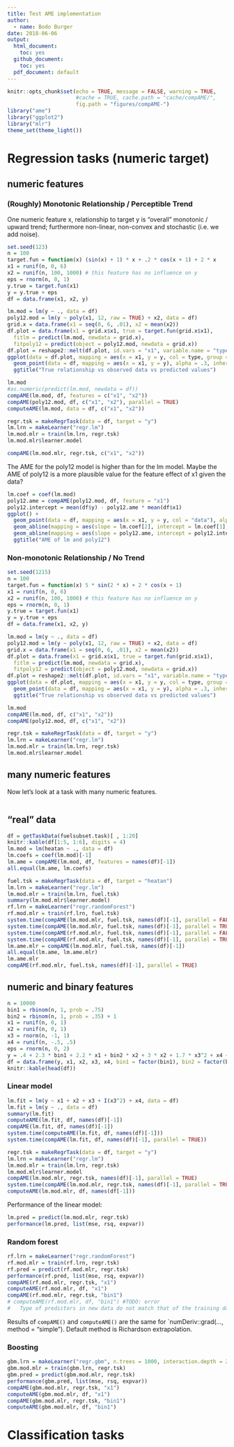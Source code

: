 ```yaml
---
title: Test AME implementation
author: 
  - name: Bodo Burger
date: 2018-06-06
output:
  html_document: 
    toc: yes
  github_document:
    toc: yes
  pdf_document: default
---
```


```r
knitr::opts_chunk$set(echo = TRUE, message = FALSE, warning = TRUE,
                      #cache = TRUE, cache.path = "cache/compAME/",
                      fig.path = "figures/compAME-")
library("ame")
library("ggplot2")
library("mlr")
theme_set(theme_light())
```

# Regression tasks (numeric target)

## numeric features

### (Roughly) Monotonic Relationship / Perceptible Trend

One numeric feature x, relationship to target y is "overall" monotonic / upward trend; furthermore non-linear,
non-convex and stochastic (i.e. we add noise).

```r
set.seed(123)
n = 100
target.fun = function(x) (sin(x) + 1) * x + .2 * cos(x + 1) + 2 * x
x1 = runif(n, 0, 6)
x2 = runif(n, 100, 1000) # this feature has no influence on y
eps = rnorm(n, 0, 1)
y.true = target.fun(x1)
y = y.true + eps
df = data.frame(x1, x2, y)

lm.mod = lm(y ~ ., data = df)
poly12.mod = lm(y ~ poly(x1, 12, raw = TRUE) + x2, data = df)
grid.x = data.frame(x1 = seq(0, 6, .01), x2 = mean(x2))
df.plot = data.frame(x1 = grid.x$x1, true = target.fun(grid.x$x1),
  fitlm = predict(lm.mod, newdata = grid.x),
  fitpoly12 = predict(object = poly12.mod, newdata = grid.x))
df.plot = reshape2::melt(df.plot, id.vars = "x1", variable.name = "type", value.name = "y")
ggplot(data = df.plot, mapping = aes(x = x1, y = y, col = type, group = type)) + geom_line() +
  geom_point(data = df, mapping = aes(x = x1, y = y), alpha = .3, inherit.aes = FALSE) +
  ggtitle("True relationship vs observed data vs predicted values")
```

```r
lm.mod
#as.numeric(predict(lm.mod, newdata = df))
compAME(lm.mod, df, features = c("x1", "x2"))
compAME(poly12.mod, df, c("x1", "x2"), parallel = TRUE)
computeAME(lm.mod, data = df, c("x1", "x2"))

regr.tsk = makeRegrTask(data = df, target = "y")
lm.lrn = makeLearner("regr.lm")
lm.mod.mlr = train(lm.lrn, regr.tsk)
lm.mod.mlr$learner.model

compAME(lm.mod.mlr, regr.tsk, c("x1", "x2"))
```

The AME for the poly12 model is higher than for the lm model. Maybe the AME of poly12 is a more plausible value for the feature effect of x1 given the data?

```r
lm.coef = coef(lm.mod)
poly12.ame = compAME(poly12.mod, df, feature = "x1")
poly12.intercept = mean(df$y) - poly12.ame * mean(df$x1)
ggplot() + 
  geom_point(data = df, mapping = aes(x = x1, y = y, col = "data"), alpha = .3) +
  geom_abline(mapping = aes(slope = lm.coef[2], intercept = lm.coef[1], color = "lm")) +
  geom_abline(mapping = aes(slope = poly12.ame, intercept = poly12.intercept, color = "poly12")) +
  ggtitle("AME of lm and poly12")
```


### Non-monotonic Relationship / No Trend

```r
set.seed(1215)
n = 100
target.fun = function(x) 5 * sin(2 * x) + 2 * cos(x + 1)
x1 = runif(n, 0, 6)
x2 = runif(n, 100, 1000) # this feature has no influence on y
eps = rnorm(n, 0, 1)
y.true = target.fun(x1)
y = y.true + eps
df = data.frame(x1, x2, y)

lm.mod = lm(y ~ ., data = df)
poly12.mod = lm(y ~ poly(x1, 12, raw = TRUE) + x2, data = df)
grid.x = data.frame(x1 = seq(0, 6, .01), x2 = mean(x2))
df.plot = data.frame(x1 = grid.x$x1, true = target.fun(grid.x$x1),
  fitlm = predict(lm.mod, newdata = grid.x),
  fitpoly12 = predict(object = poly12.mod, newdata = grid.x))
df.plot = reshape2::melt(df.plot, id.vars = "x1", variable.name = "type", value.name = "y")
ggplot(data = df.plot, mapping = aes(x = x1, y = y, col = type, group = type)) + geom_line() +
  geom_point(data = df, mapping = aes(x = x1, y = y), alpha = .3, inherit.aes = FALSE) +
  ggtitle("True relationship vs observed data vs predicted values")
```

```r
lm.mod
compAME(lm.mod, df, c("x1", "x2"))
compAME(poly12.mod, df, c("x1", "x2"))

regr.tsk = makeRegrTask(data = df, target = "y")
lm.lrn = makeLearner("regr.lm")
lm.mod.mlr = train(lm.lrn, regr.tsk)
lm.mod.mlr$learner.model
```

## many numeric features

Now let's look at a task with many numeric features.

```r

```

## "real" data

```r
df = getTaskData(fuelsubset.task)[ , 1:20]
knitr::kable(df[1:5, 1:6], digits = 4)
lm.mod = lm(heatan ~ ., data = df)
lm.coefs = coef(lm.mod)[-1]
lm.ame = compAME(lm.mod, df, features = names(df)[-1])
all.equal(lm.ame, lm.coefs)

fuel.tsk = makeRegrTask(data = df, target = "heatan")
lm.lrn = makeLearner("regr.lm")
lm.mod.mlr = train(lm.lrn, fuel.tsk)
summary(lm.mod.mlr$learner.model)
rf.lrn = makeLearner("regr.randomForest")
rf.mod.mlr = train(rf.lrn, fuel.tsk)
system.time(compAME(lm.mod.mlr, fuel.tsk, names(df)[-1], parallel = FALSE))
system.time(compAME(lm.mod.mlr, fuel.tsk, names(df)[-1], parallel = TRUE))
system.time(compAME(rf.mod.mlr, fuel.tsk, names(df)[-1], parallel = FALSE))
system.time(compAME(rf.mod.mlr, fuel.tsk, names(df)[-1], parallel = TRUE))
lm.ame.mlr = compAME(lm.mod.mlr, fuel.tsk, names(df)[-1])
all.equal(lm.ame, lm.ame.mlr)
lm.ame.mlr
compAME(rf.mod.mlr, fuel.tsk, names(df)[-1], parallel = TRUE)
```

## numeric and binary features

```r
n = 10000
bin1 = rbinom(n, 1, prob = .75)
bin2 = rbinom(n, 1, prob = .35) + 1
x1 = runif(n, 0, 1)
x2 = runif(n, 0, 1)
x3 = rnorm(n, -1, 1)
x4 = runif(n, -.5, .5)
eps = rnorm(n, 0, 2)
y = .4 + 2.3 * bin1 + 2.2 * x1 + bin2 * x2 + 3 * x2 + 1.7 * x3^2 + x4 + eps
df = data.frame(y, x1, x2, x3, x4, bin1 = factor(bin1), bin2 = factor(bin2))
knitr::kable(head(df))
```

### Linear model

```r
lm.fit = lm(y ~ x1 + x2 + x3 + I(x3^2) + x4, data = df)
lm.fit = lm(y ~ ., data = df)
summary(lm.fit)
computeAME(lm.fit, df, names(df)[-1])
compAME(lm.fit, df, names(df)[-1])
system.time(computeAME(lm.fit, df, names(df)[-1]))
system.time(compAME(lm.fit, df, names(df)[-1], parallel = TRUE))

regr.tsk = makeRegrTask(data = df, target = "y")
lm.lrn = makeLearner("regr.lm")
lm.mod.mlr = train(lm.lrn, regr.tsk)
lm.mod.mlr$learner.model
compAME(lm.mod.mlr, regr.tsk, names(df)[-1], parallel = TRUE)
system.time(compAME(lm.mod.mlr, regr.tsk, names(df)[-1], parallel = TRUE))
computeAME(lm.mod.mlr, df, names(df[-1]))
```

Performance of the linear model:

```r
lm.pred = predict(lm.mod.mlr, regr.tsk)
performance(lm.pred, list(mse, rsq, expvar))
```


### Random forest

```r
rf.lrn = makeLearner("regr.randomForest")
rf.mod.mlr = train(rf.lrn, regr.tsk)
rf.pred = predict(rf.mod.mlr, regr.tsk)
performance(rf.pred, list(mse, rsq, expvar))
compAME(rf.mod.mlr, regr.tsk, "x1")
computeAME(rf.mod.mlr, df, "x1")
compAME(rf.mod.mlr, regr.tsk, "bin1")
# computeAME(rf.mod.mlr, df, "bin1") #TODO: error
#   Type of predictors in new data do not match that of the training data.
```

Results of `compAME()` and `computeAME()` are the same for `numDeriv::grad(..., method = "simple"). Default method is Richardson extrapolation.

### Boosting

```r
gbm.lrn = makeLearner("regr.gbm", n.trees = 1000, interaction.depth = 20)
gbm.mod.mlr = train(gbm.lrn, regr.tsk)
gbm.pred = predict(gbm.mod.mlr, regr.tsk)
performance(gbm.pred, list(mse, rsq, expvar))
compAME(gbm.mod.mlr, regr.tsk, "x1")
computeAME(gbm.mod.mlr, df, "x1")
compAME(gbm.mod.mlr, regr.tsk, "bin1")
computeAME(gbm.mod.mlr, df, "bin1")
```

# Classification tasks

```r

```


